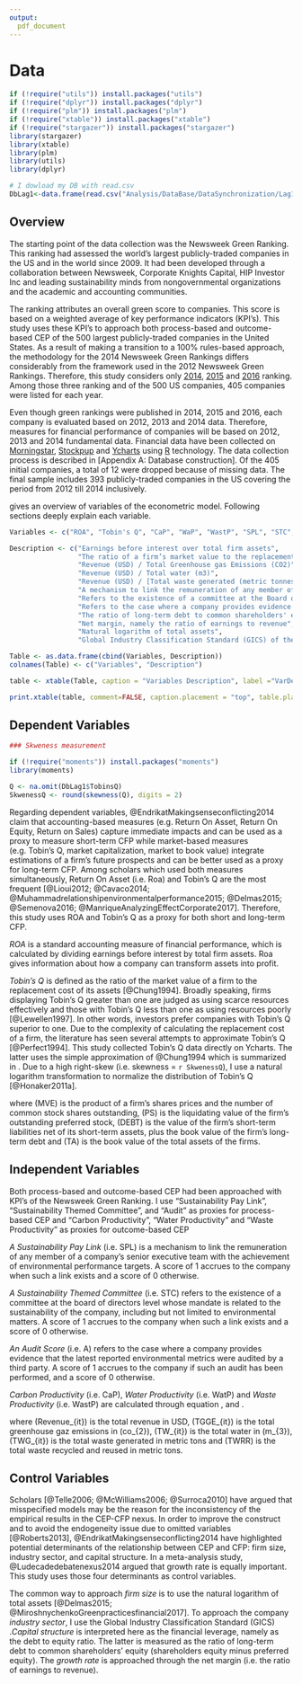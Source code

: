 ```yaml
---
output:
  pdf_document
---
```

# Data 

```r
if (!require("utils")) install.packages("utils")
if (!require("dplyr")) install.packages("dplyr")
if (!require("plm")) install.packages("plm")
if (!require("xtable")) install.packages("xtable")
if (!require("stargazer")) install.packages("stargazer")
library(stargazer)
library(xtable)
library(plm)
library(utils)
library(dplyr)

# I dowload my DB with read.csv
DbLag1<-data.frame(read.csv("Analysis/DataBase/DataSynchronization/Lag1.csv", sep = ",",stringsAsFactors=FALSE, header = TRUE ))

```


## Overview

The starting point of the data collection was the Newsweek Green Ranking. This ranking had assessed the world’s largest publicly-traded companies in the US and in the world since 2009. It had been developed through a collaboration between Newsweek, Corporate Knights Capital, HIP Investor Inc and leading sustainability minds from nongovernmental organizations and the academic and accounting communities. 

The ranking attributes an overall green score to companies. This score is based on a weighted average of key performance indicators (KPI's). This study uses these KPI's to approach both process-based and outcome-based CEP of the 500 largest publicly-traded companies in the United States. As a result of making a transition to a 100% rules-based approach, the methodology for the 2014 Newsweek Green Rankings differs considerably from the framework used in the 2012 Newsweek Green Rankings. Therefore, this study considers only [2014](http://www.newsweek.com/green/worlds-greenest-companies-2014), [2015](http://www.newsweek.com/green-2015/top-green-companies-world-2015) and [2016](http://www.newsweek.com/green-2016/top-green-companies-world-2016) ranking. Among those three ranking and of the 500 US companies, 405 companies were listed for each year.


Even though green rankings were published in 2014, 2015 and 2016, each company is evaluated based on 2012, 2013 and 2014 data. Therefore, measures for financial performance of companies will be based on 2012, 2013 and 2014 fundamental data. Financial data have been collected on [Morningstar](http://www.morningstar.be/be/default.aspx), [Stockpup](http://www.stockpup.com/) and [Ycharts](https://ycharts.com/) using [R](https://cran.r-project.org/) technology. The data collection process is described in [Appendix A: Database construction]. Of the 405 initial companies, a total of 12 were dropped because of missing data. The final sample includes 393 publicly-traded companies in the US covering the period from 2012 till 2014 inclusively. 

\autoref{VarDef} gives an overview of variables of the econometric model. Following sections deeply explain each variable.
```r

Variables <- c("ROA", "Tobin's Q", "CaP", "WaP", "WastP", "SPL", "STC", "A", "Leverage", "Growth", "Firm Size", "Industry")

Description <- c("Earnings before interest over total firm assets",
                 "The ratio of a firm’s market value to the replacement cost of its assets",
                 "Revenue (USD) / Total Greenhouse gas Emissions (CO2)",
                 "Revenue (USD) / Total water (m3)",
                 "Revenue (USD) / [Total waste generated (metric tonnes)–waste recycled/reused (tones)]",
                 "A mechanism to link the remuneration of any member of a company's senior executive team with the achievement of environmental performance targets. Dummy variable which equals 1 if such a link exists and 0 otherwise",
                 "Refers to the existence of a committee at the Board of Directors level whose mandate is related to the sustainability of the company, including but not limited to environmental matters. Dummy variable which equals 1 if such a committee exists and 0 otherwise",
                 "Refers to the case where a company provides evidence that the latest reported environmental metrics were audited by a third party. Dummy variable which equals 1 if such evidences exist and 0 otherwise",
                 "The ratio of long-term debt to common shareholders' equity (shareholders equity minus preferred equity)",
                 "Net margin, namely the ratio of earnings to revenue",
                 "Natural logarithm of total assets",
                 "Global Industry Classification Standard (GICS) of the firm. The variable takes a value from 1 to 10 where 1 = Consumer Discretionary, 2 = Consumer Staples, 3 = Energy, 4 = Financials, 5 = Health Care, 6 = Industrials, 7 = Information Technology, 8 = Materials, 9 = Pharmaceuticals / Biotechnology, 10 = Telecommunication Services and 11 = Utilities")

Table <- as.data.frame(cbind(Variables, Description))
colnames(Table) <- c("Variables", "Description")

table <- xtable(Table, caption = "Variables Description", label ="VarDef", align = c("l","p{3cm}", "p{10cm}"))

print.xtable(table, comment=FALSE, caption.placement = "top", table.placement = "h", hline.after = c(-1,-1,0,12))

```


## Dependent Variables

```r
### Skweness measurement

if (!require("moments")) install.packages("moments")
library(moments)

Q <- na.omit(DbLag1$TobinsQ)
SkwenessQ <- round(skewness(Q), digits = 2)
```

Regarding dependent variables, @EndrikatMakingsenseconflicting2014 claim that accounting-based measures (e.g. Return On Asset, Return On Equity, Return on Sales) capture immediate impacts and can be used as a proxy to measure short-term CFP while market-based measures (e.g. Tobin's Q, market capitalization, market to book value) integrate estimations of a firm’s future prospects and can be better used as a proxy for long-term CFP. Among scholars which used both measures simultaneously, Return On Asset (i.e. Roa) and Tobin's Q are the most frequent [@Lioui2012; @Cavaco2014; @Muhammadrelationshipenvironmentalperformance2015; @Delmas2015; @Semenova2016; @ManriqueAnalyzingEffectCorporate2017]. Therefore, this study uses ROA and Tobin's Q as a proxy for both short and long-term CFP.

*ROA* is a standard accounting measure of financial performance, which is calculated by dividing earnings before interest by total firm assets. Roa gives information about how a company can transform assets into profit. 

*Tobin's Q* is defined as the ratio of the market value of a firm to the replacement cost of its assets [@Chung1994]. Broadly speaking, firms displaying Tobin’s Q greater than one are judged as using scarce resources effectively and those with Tobin’s Q less than one as using resources poorly [@Lewellen1997]. In other words, investors prefer companies with Tobin's Q superior to one. Due to the complexity of calculating the replacement cost of a firm, the literature has seen several attempts to approximate Tobin's Q [@Perfect1994]. This study collected Tobin's Q data directly on Ycharts. The latter uses the simple approximation of @Chung1994 which is summarized in \autoref{Chung}. Due to a high right-skew (i.e. skewness = `r SkwenessQ `), I use a natural logarithm transformation to normalize the distribution of Tobin's Q [@Honaker2011a].

\begin{equation}
Tobin's Q = \frac{MVE + PS + DEBT}{TA}
\label{Chung}
\end{equation}


where \(MVE\) is the product of a firm's shares prices and the number of common stock shares outstanding, \(PS\) is the liquidating value of the firm's outstanding preferred stock, \(DEBT\) is the value of the firm's short-term liabilities net of its short-term assets, plus the book value of the firm's long-term debt and \(TA\) is the book value of the total assets of the firms.

\newpage
## Independent Variables


Both process-based and outcome-based CEP had been approached with KPI's of the Newsweek Green Ranking. I use “Sustainability Pay Link”, “Sustainability Themed Committee”, and “Audit” as proxies for process-based CEP and "Carbon Productivity", "Water Productivity" and "Waste Productivity" as proxies for outcome-based CEP \footnote{Newsweek Green Ranking has another KPI that captures outcome-based CEP (i.e. Energy Productivity). Due to multicollinearity concern (Variance Inflaction Factor superior to 5 for both Energy and Carbon Productivity),  I do not consider it into my model.}

*A Sustainability Pay Link* (i.e. SPL) is a mechanism to link the remuneration of any member of a company’s senior executive team with the achievement of environmental performance targets. A score of 1 accrues to the company when such a link exists and a score of 0 otherwise.

*A Sustainability Themed Committee* (i.e. STC) refers to the existence of a committee at the board of directors level whose mandate is related to the sustainability of the company, including but not limited to environmental matters. A score of 1 accrues to the company when such a link exists and a score of 0 otherwise.

*An Audit Score* (i.e. A) refers to the case where a company provides evidence that the latest reported environmental metrics were audited by a third party. A score of 1 accrues to the company if such an audit has been performed, and a score of 0 otherwise.

*Carbon Productivity* (i.e. CaP), *Water Productivity* (i.e. WatP) and *Waste Productivity* (i.e. WastP) are calculated through equation \ref{CaP}, \ref{WatP} and \ref{WastP}. 


\begin{equation}
CaP_{it} = \frac{Revenue_{it}}{TGGE_{it}}
\label{CaP}
\end{equation}

\begin{equation}
WatP_{it} = \frac{Revenue_{it}}{TW_{it}}
\label{WatP}
\end{equation}

\begin{equation}
WastP_{it} = \frac{Revenue_{it}}{(TWG_{it} - TWRR_{it})}
\label{WastP}
\end{equation}

where \(Revenue_{it}\) is the total revenue in USD, \(TGGE_{it}\) is the total greenhouse gaz emissions in \(co_{2}\), \(TW_{it}\) is the total water in \(m_{3}\), \(TWG_{it}\) is the total waste generated in metric tons and \(TWRR\) is the total waste recycled and reused in metric tons.


## Control Variables


Scholars [@Telle2006; @McWilliams2006; @Surroca2010] have argued that misspecified models may be the reason for the inconsistency of the empirical results in the CEP-CFP nexus. In order to improve the construct and to avoid the endogeneity issue due to omitted variables [@Roberts2013], @EndrikatMakingsenseconflicting2014 have highlighted potential determinants of the relationship between CEP and CFP: firm size, industry sector, and capital structure. In a meta-analysis study, @Ludecadedebatenexus2014 argued that growth rate is equally important. This study uses those four determinants as control variables.

The common way to approach *firm size* is to use the natural logarithm of total assets [@Delmas2015; @MiroshnychenkoGreenpracticesfinancial2017]. To approach the company *industry sector*, I use the Global Industry Classification Standard (GICS) \footnote{The GICS classification is composed of eleven industry sectors, namely : Consumer Discretionary, Consumer Staples, Energy, Financials, Health Care, Industrials, Information Technology, Materials, Pharmaceuticals / Biotechnology, Telecommunication Services and Utilities.}.*Capital structure* is interpreted here as the financial leverage, namely as the debt to equity ratio. The latter is measured as the ratio of long-term debt to common shareholders’ equity (shareholders equity minus preferred equity). The *growth rate* is approached through the net margin (i.e. the ratio of earnings to revenue).

 















